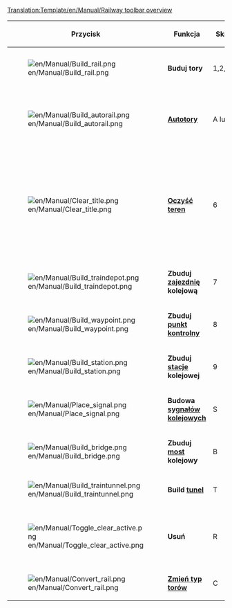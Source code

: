 <noinclude>[[Translation:Template/en/Manual/Railway toolbar overview]]</noinclude><noinclude>{{pl/Tłumaczenie|oryg. = Template:en/Manual/Railway toolbar overview
|Postępy = 95
}}</noinclude>
{|{{en/Wikitable}}
|- style="background:#efefef"
!width='100' |Przycisk
!width='150' |Funkcja
!Skrót
!Opis

|-
|[[File:en/Manual/Build rail.png]]
|'''Buduj tory'''
|1,2,3,4
|Buduje tory w wybranym kierunku, możesz nacisnąć i rysować dla nieskośnych torów.

|-
|[[File:en/Manual/Build autorail.png]]
|'''[[pl/Archive/Manual/Autotory|Autotory]]'''
|A lub 5
|Efektowne narzędzie do budowy torów w dowolnym kierunku, choć na początku może sprawiać kłopoty. W połączeniu z przyciskiem Ctrl usuwa tory.

|-
|[[File:en/Manual/Clear title.png]]
|'''[[pl/Czyszczenie terenu|Oczyść teren]]'''
|6
|Dynamit oczyszcza teren jeżeli źle położysz tory lub coś jest na drodze. Pamiętaj, że użycie tego narzędzia na [[pl/Manual/Stacje|stacji]] spowoduje usunięcie całej stacji jeżeli nie ma na niej pociągów. By usunąć część stacji użyj narzędzia usuwania [R] + stacji [[File:en/Manual/Toggle clear active.png]]+[[File:en/Manual/Build station.png]].

|-
|[[File:en/Manual/Build traindepot.png]]
|'''Zbuduj [[pl/Zajezdnie|zajezdnię]] kolejową'''
|7
|Otwiera menu budowy [[pl/Zajezdnie|zajezdni]] kolejowej gdzie możesz wybrać kierunek [[pl/Zajezdnie|zajezdni]] do budowy.

|-
|[[File:en/Manual/Build waypoint.png]]
|'''Zbuduj [[pl/Punkty kontrolne|punkt kontrolny]]'''
|8
|Umożliwia budowę [[pl/Punkty kontrolne|punktu kontrolnego]] na torach.

|-
|[[File:en/Manual/Build station.png]]
|'''Zbuduj [[pl/Manual/Stacje|stacje]] kolejowej '''
|9
|Otwiera menu budowy [[pl/Manual/Stacje|stacji]] gdzie możesz wybrać kierunek i rozmiar [[pl/Manual/Stacje|stacji]] kolejowej.

|-
|[[File:en/Manual/Place signal.png]]
|'''Budowa [[pl/Manual/Sygnalizacja|sygnałów kolejowych]]'''
|S
|Umożliwia budowę różnych typów [[pl/Manual/Sygnalizacja|sygnałów kolejowych]] na torach.

|-
|[[File:en/Manual/Build bridge.png]]
|'''Zbuduj [[pl/Mosty|most]] kolejowy'''
|B
|Umożliwia budowę [[pl/Mosty|mostu]] kolejowego 

|-
|[[File:en/Manual/Build traintunnel.png]]
|'''Build [[pl/Tunele|tunel]]'''
|T
|Umożliwia budowę [[pl/Tunele|tunelu]] kolejowego

|-
|[[File:en/Manual/Toggle clear active.png]]
|'''Usuń'''
|R
|Możesz uaktywnić to narzędzie dopiero po wybraniu innego. Możesz przykładowo usunąć tory lub pojedynczy segment [[pl/Manual/Stacje|stacji]] kolejowej.

|-
|[[File:en/Manual/Convert rail.png]]
|'''[[pl/Zmiana typów torów|Zmień typ torów]]'''
|C
|Zmienia wszystkie zaznaczone tory na aktualnie wybrany typ.

|}
<noinclude>[[Category:pl/Szablony|{{PAGENAME}}]]</noinclude>